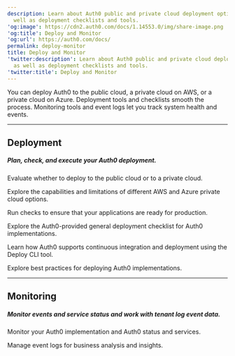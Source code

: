 ```yaml
---
description: Learn about Auth0 public and private cloud deployment options, as
  well as deployment checklists and tools.
'og:image': https://cdn2.auth0.com/docs/1.14553.0/img/share-image.png
'og:title': Deploy and Monitor
'og:url': https://auth0.com/docs/
permalink: deploy-monitor
title: Deploy and Monitor
'twitter:description': Learn about Auth0 public and private cloud deployment options,
  as well as deployment checklists and tools.
'twitter:title': Deploy and Monitor
---
```


<AuthDocsPipeline activeId="deploy"/>

You can deploy Auth0 to the public cloud, a private cloud on AWS, or a private cloud on Azure. Deployment tools and checklists smooth the process. Monitoring tools and event logs let you track system health and events.

---

## Deployment

##### Plan, check, and execute your Auth0 deployment.

<Card title="Deployment Options" href="/deploy-monitor/deployment-options">

Evaluate whether to deploy to the public cloud or to a private cloud.

</Card><Card title="Private Cloud Deployments" href="/deploy-monitor/deploy-private-cloud">

Explore the capabilities and limitations of different AWS and Azure private cloud options.

</Card><Card title="Pre-Deployment Checks" href="/deploy-monitor/pre-deployment-checks">

Run checks to ensure that your applications are ready for production.

</Card><Card title="Deployment Checklist" href="/deploy-monitor/deploy-checklist">

Explore the Auth0-provided general deployment checklist for Auth0 implementations.

</Card><Card title="Deploy CLI Tool" href="/deploy-monitor/deploy-cli-tool">

Learn how Auth0 supports continuous integration and deployment using the Deploy CLI tool.

</Card><Card title="Deployment Best Practices" href="/deploy-monitor/deployment-best-practices">

Explore best practices for deploying Auth0 implementations.

</Card>

---

## Monitoring

##### Monitor events and service status and work with tenant log event data.

<Card title="Monitor" href="/deploy-monitor/monitor">

Monitor your Auth0 implementation and Auth0 status and services.

</Card><Card title="Logs" href="/deploy-monitor/logs">

Manage event logs for business analysis and insights.

</Card>